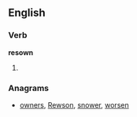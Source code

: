 ==English==

===Verb===
'''resown'''

#{{past participle of|[[resow]]}}

===Anagrams===
* [[owners#English|owners]], [[Rewson#English|Rewson]], [[snower#English|snower]], [[worsen#English|worsen]]